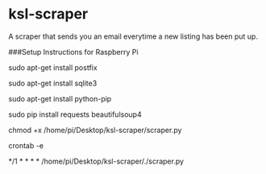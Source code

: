 # ksl-scraper
A scraper that sends you an email everytime a new listing has been put up.

###Setup Instructions for Raspberry Pi

sudo apt-get install postfix

sudo apt-get install sqlite3

sudo apt-get install python-pip

sudo pip install requests beautifulsoup4

chmod +x /home/pi/Desktop/ksl-scraper/scraper.py


crontab -e

*/1 * * * * /home/pi/Desktop/ksl-scraper/./scraper.py


